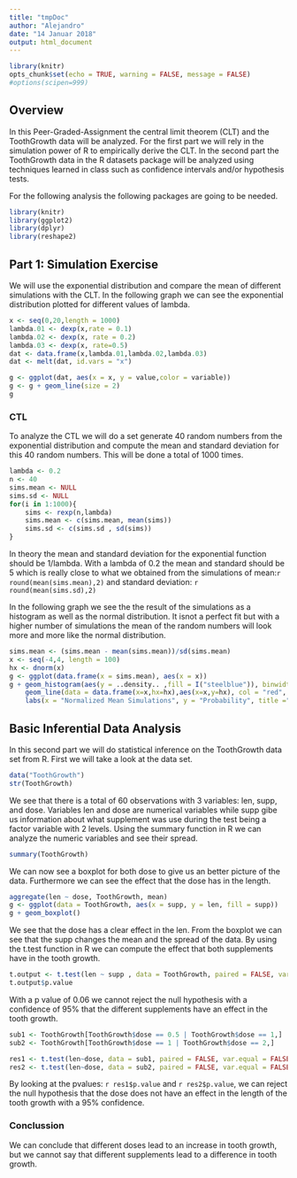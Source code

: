 ```yaml
---
title: "tmpDoc"
author: "Alejandro"
date: "14 Januar 2018"
output: html_document
---
```


```r
library(knitr)
opts_chunk$set(echo = TRUE, warning = FALSE, message = FALSE)
#options(scipen=999)
```



## Overview
In this Peer-Graded-Assignment the central limit theorem (CLT) and the ToothGrowth data will be analyzed. For the first part we will rely in the simulation power of R to empirically derive the CLT. In the second part the ToothGrowth data in the R datasets package will be analyzed using techniques learned in class such as confidence intervals and/or hypothesis tests.

For the following analysis the following packages are going to be needed.
```r
library(knitr)
library(ggplot2)
library(dplyr)
library(reshape2)

```

## Part 1: Simulation Exercise

We will use the exponential distribution and compare the mean of different simulations with the CLT. In the following graph we can see the exponential distribution plotted for different values of lambda. 

```r
x <- seq(0,20,length = 1000)
lambda.01 <- dexp(x,rate = 0.1)
lambda.02 <- dexp(x, rate = 0.2)
lambda.03 <- dexp(x, rate=0.5)
dat <- data.frame(x,lambda.01,lambda.02,lambda.03)
dat <- melt(dat, id.vars = "x")
```


```r

g <- ggplot(dat, aes(x = x, y = value,color = variable))
g <- g + geom_line(size = 2)
g
```

### CTL

To analyze the CTL we will do a set generate 40 random numbers from the exponential distribution and compute the mean and standard deviation for this 40 random numbers. This will be done a total of 1000 times.

```r

lambda <- 0.2
n <- 40
sims.mean <- NULL
sims.sd <- NULL
for(i in 1:1000){
    sims <- rexp(n,lambda)
    sims.mean <- c(sims.mean, mean(sims))
    sims.sd <- c(sims.sd , sd(sims))
}
```

In theory the mean and standard deviation for the exponential function should be 1/lambda. With a lambda of 0.2 the mean and standard should be 5 which is really close to what we obtained from the simulations of mean:`r round(mean(sims.mean),2)` and standard deviation: `r round(mean(sims.sd),2)`

In the following graph we see the the result of the simulations as a histogram as well as the normal distribution. It isnot a perfect fit but with a higher number of simulations the mean of the random numbers will look more and more like the normal distribution.

```r

sims.mean <- (sims.mean - mean(sims.mean))/sd(sims.mean)
x <- seq(-4,4, length = 100)
hx <- dnorm(x)
g <- ggplot(data.frame(x = sims.mean), aes(x = x))
g + geom_histogram(aes(y = ..density.. ,fill = I("steelblue")), binwidth = density(sims.mean)$bw) + 
    geom_line(data = data.frame(x=x,hx=hx),aes(x=x,y=hx), col = "red", size = 1) + 
    labs(x = "Normalized Mean Simulations", y = "Probability", title ="Central Limit Theorem")

```

## Basic Inferential Data Analysis 

In this second part we will do statistical inference on the ToothGrowth data set from R. First we will take a look at the data set.

```r

data("ToothGrowth")
str(ToothGrowth)

```

We see that there is a total of 60 observations with 3 variables: len, supp, and dose. Variables len and dose are numerical variables while supp gibe us information about what supplement was use during the test being a factor variable with 2 levels. Using the summary function in R we can analyze the numeric variables and see their spread.

```r
summary(ToothGrowth)
```

We can now see a boxplot for both dose to give us an better picture of the data. Furthermore we can see the effect that the dose has in the length. 

```r
aggregate(len ~ dose, ToothGrowth, mean)
g <- ggplot(data = ToothGrowth, aes(x = supp, y = len, fill = supp))
g + geom_boxplot()
```

We see that the dose has a clear effect in the len. From the boxplot we can see that the supp changes the mean and the spread of the data. By using the t.test function in R we can compute the effect that both supplements have in the tooth growth. 

```r
t.output <- t.test(len ~ supp , data = ToothGrowth, paired = FALSE, var.equal = FALSE)
t.output$p.value
```
With a p value of 0.06 we cannot reject the null hypothesis with a confidence of 95% that the different supplements have an effect in the tooth growth.

```r
sub1 <- ToothGrowth[ToothGrowth$dose == 0.5 | ToothGrowth$dose == 1,]
sub2 <- ToothGrowth[ToothGrowth$dose == 1 | ToothGrowth$dose == 2,]

res1 <- t.test(len~dose, data = sub1, paired = FALSE, var.equal = FALSE)
res2 <- t.test(len~dose, data = sub2, paired = FALSE, var.equal = FALSE)


```

By looking at the pvalues: `r res1$p.value` and `r res2$p.value`, we can reject the null hypothesis that the dose does not have an effect in the length of the tooth growth with a 95% confidence. 

### Conclussion
We can conclude that different doses lead to an increase in tooth growth, but we cannot say that different supplements lead to a difference in tooth growth.


